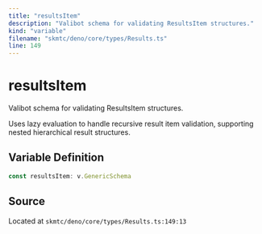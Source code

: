 ```yaml
---
title: "resultsItem"
description: "Valibot schema for validating ResultsItem structures."
kind: "variable"
filename: "skmtc/deno/core/types/Results.ts"
line: 149
---
```


# resultsItem

Valibot schema for validating ResultsItem structures.

Uses lazy evaluation to handle recursive result item validation,
supporting nested hierarchical result structures.

## Variable Definition

```typescript
const resultsItem: v.GenericSchema
```

## Source

Located at `skmtc/deno/core/types/Results.ts:149:13`
